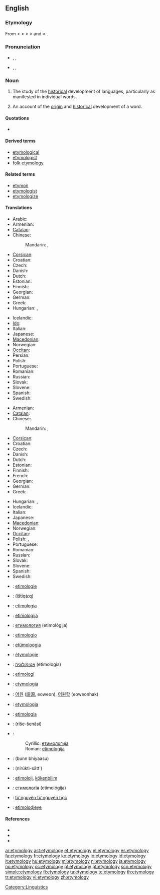 {{wikipedia}}
{{selfref|For etymology on Wiktionary, see [[Wiktionary:Etymology]].}}
==English==

===Etymology===
From {{etyl|enm}} {{term|etimologie|lang=enm}} < {{etyl|fro}} {{term|ethimologie|lang=fro}} < {{etyl|la}} {{term|etymologia|lang=la}} < {{etyl|grc}} {{term|sc=polytonic|ἐτυμολογία|tr=etumologia|lang=grc}} < {{term|sc=polytonic|ἔτυμον|tr=etumon||true sense}} and {{term|sc=polytonic|-λογία|tr=-logia||study of}} < {{term|sc=polytonic|λόγος|tr=logos}}.

===Pronunciation===
* {{a|RP}} {{enPR|ĕt"ə-mŏl'ə-jē}}, {{IPA|/ˌɛt.ɪˈmɒl.ə.dʒi/}}, {{SAMPA|/%Et.I"mQl.@.dZi/}}
* {{a|GenAm}} {{enPR|ĕt"ə-mŏl'ə-jē}}, {{IPA|/ˌɛtəˈmɑlədʒi/}}, {{SAMPA|/%Et@"mAl@dZi/}}

===Noun===
{{en-noun|etymologies}}

# {{uncountable}} The study of the [[historical]] development of languages, particularly as manifested in individual words.
# {{countable}} An account of the [[origin]] and [[historical]] development of a word.

====Quotations====
* {{seeCites}}

====Derived terms====
* [[etymological]]
* [[etymologist]]
* [[folk etymology]]

====Related terms====
* [[etymon]]
* [[etymologist]]
* [[etymologize]]

====Translations====
{{trans-top|study of the historical development of languages, particularly of individual words}}
* Arabic: {{t|ar|تأثيل|m|tr=ta'thiil|sc=Arab}}
* Armenian: {{t|hy|ստուգաբանություն|tr=stugabanut'yun|sc=Armn|xs=Armenian}}
* [[Catalan]]: {{t+|ca|etimologia|f}}
* Chinese:
*: Mandarin: {{t|cmn|語源學|sc=Hani}}, {{t|cmn|语源学|tr=yǔyuánxué|sc=Hani}}
* [[Corsican]]: {{t+|co|etimulugia|xs=Corsican}}
* Croatian: {{t+|hr|etimologija|f|alt=etimològija}}
* Czech: {{t+|cs|etymologie|f}}
* Danish: {{t-|da|etymologi|c}}
* Dutch: {{t+|nl|etymologie|f}}
* Estonian: {{t|et|etümoloogia}}
* Finnish: {{t+|fi|etymologia}}
* Georgian: {{t|ka|ეტიმოლოგია|tr=etimologia|sc=Geor|xs=Georgian}}
* German: {{t+|de|Etymologie|f}}
* Greek: {{t+|el|ετυμολογία|f|tr=etymología|sc=Grek}}
* Hungarian: {{t+|hu|etimológia}}, {{t|hu|szófejtés}}
{{trans-mid}}
* Icelandic: {{t+|is|orðsifjafræði|f}}
* [[Ido]]: {{t|io|etimologio|xs=Ido}}
* Italian: {{t+|it|etimologia|f}}
* Japanese: {{t|ja|語源学|tr=[[ごげんがく]], gogengaku|sc=Jpan}}
* [[Macedonian]]: {{t-|mk|етимологија|f|tr=etimológija|xs=Macedonian}}
* Norwegian: {{t+|no|etymologi|m}}
* [[Occitan]]: {{t+|oc|etimologia|f|xs=Occitan}}
* Persian: {{t|fa|ريشه شناسي|tr=rišešenâsi|sc=fa-Arab}}
* Polish: {{t+|pl|etymologia|f}}
* Portuguese: {{t+|pt|etimologia|f}}
* Romanian: {{t+|ro|etimologie|f}}
* Russian: {{t+|ru|этимология|f|tr=etimológija|sc=Cyrl}}
* Slovak: {{t-|sk|etymológia|f}}
* Slovene: {{t+|sl|etimologija|f}}
* Spanish: {{t+|es|etimología|f}}
* Swedish: {{t+|sv|etymologi|c}}
{{trans-bottom}}

{{trans-top|account of the origin and historical development of a word}}
* Armenian: {{t|hy|ստուգաբանություն|tr=stugabanut'yun|sc=Armn|xs=Armenian}}
* [[Catalan]]: {{t+|ca|etimologia|f}}
* Chinese:
*: Mandarin: {{t|cmn|詞源|sc=Hani}}, {{t|cmn|词源|tr=cíyuán|sc=Hani}}
* [[Corsican]]: {{t+|co|etimulugia|xs=Corsican}}
* Croatian: {{t+|hr|etimologija|f|alt=etimològija}}
* Czech: {{t+|cs|etymologie|f}}
* Danish: {{t-|da|etymologi|c}}
* Dutch: {{t+|nl|etymologie|f}}
* Estonian: {{t|et|etümoloogia}}
* Finnish: {{t+|fi|etymologia}}
* French: {{t+|fr|étymologie|f}}
* Georgian: {{t|ka|ეტიმოლოგია|tr=etimologia|sc=Geor|xs=Georgian}}
* German: {{t+|de|Etymologie|f}}
* Greek: {{t+|el|ετυμολογία|f|tr=etymología|sc=Grek}}
{{trans-mid}}
* Hungarian: {{t+|hu|etimológia}}, {{t|hu|szófejtés}}
* Icelandic: {{t-|is|orðsifjar|f|p}}
* Italian: {{t+|it|etimologia|f}}
* Japanese: {{t+|ja|語源|tr=[[ごげん]], gogen|sc=Jpan}}
* [[Macedonian]]: {{t-|mk|етимологија|f|tr=etimológija|xs=Macedonian}}
* Norwegian: {{t+|no|etymologi|m}}
* [[Occitan]]: {{t+|oc|etimologia|f|xs=Occitan}}
* Polish: {{t+|pl|etymologia|f}}, {{t+|pl|źródłosłów|m}}
* Portuguese: {{t+|pt|etimologia|f}}
* Romanian: {{t+|ro|etimologie|f}}
* Russian: {{t+|ru|этимология|f|tr=etimológija|sc=Cyrl}}
* Slovak: {{t-|sk|etymológia|f}}
* Slovene: {{t+|sl|etimologija|f}}
* Spanish: {{t+|es|etimología|f}}
* Swedish: {{t+|sv|etymologi|c}}
{{trans-bottom}}

{{checktrans-top}}
* {{ttbc|Afrikaans}}: [[etimologie]]
* {{ttbc|Arabic}}: {{Arab|[[اشتقاق|اِشْتِقَاق]]}} (ištiqá:q) {{m}}
* {{ttbc|Basque}}: [[etimologia]]
* {{ttbc|Bosnian}}: [[etimologija#Bosnian|etimologija]] {{f}}
* {{ttbc|Bulgarian}}: [[етимология]] (etimológija) {{f}}
* {{ttbc|Esperanto}}: [[etimologio]]
* {{ttbc|Estonian}}: [[etümoloogia]]
* {{ttbc|French}}: [[étymologie]] {{f}}
* {{ttbc|Hebrew}}: [[אטימולוגיה]] (etimologia) {{f}}
* {{ttbc|Indonesian}}: [[etimologi]]
* {{ttbc|Interlingua}}: [[etymologia]]
* {{ttbc|Korean}}: [[어원]] ([[語源]], eoweon), [[어원학]] (eoweonhak)
{{trans-mid}}
* {{ttbc|Latin}}: [[etymologia]] {{f}}
* {{ttbc|Novial}}: [[etimologia]]
* {{ttbc|Persian}}: {{fa-Arab|[[ریشه‌شناسی]]}} (rīše-šenâsi)
* {{ttbc|Serbian}}:
*: Cyrillic: [[етимологија#Serbian|етимологија]] {{f}}
*: Roman: [[etimologija#Serbian|etimologija]] {{f}}
* {{ttbc|Sindhi}}: {{sd-Arab|[[بُڻڀياسُ]]}} (bunn bhiyaasu) {{m}}
* {{ttbc|Thai}}: {{Thai|[[นิรุกติศาสตร์]]}} (nírúktì-sātt')
* {{ttbc|Turkish}}: [[etimoloji]], [[kökenbilim]]
* {{ttbc|Ukrainian}}: [[етимологія]] (etimológija) {{f}}
* {{ttbc|Vietnamese}}: [[từ nguyên từ nguyên học]]
* {{ttbc|Walloon}}: [[etimolodjeye]]
{{trans-bottom}}

====References====
* {{R:American Heritage 2000|etymology}}
* {{R:Dictionary.com|etymology}}
* {{R:WordNet 2003|etymology}}

[[Category:Linguistics]]

[[ar:etymology]]
[[ast:etymology]]
[[et:etymology]]
[[el:etymology]]
[[es:etymology]]
[[fa:etymology]]
[[fr:etymology]]
[[ko:etymology]]
[[io:etymology]]
[[id:etymology]]
[[it:etymology]]
[[hu:etymology]]
[[ml:etymology]]
[[nl:etymology]]
[[ja:etymology]]
[[no:etymology]]
[[oc:etymology]]
[[pl:etymology]]
[[pt:etymology]]
[[scn:etymology]]
[[simple:etymology]]
[[fi:etymology]]
[[ta:etymology]]
[[te:etymology]]
[[th:etymology]]
[[tr:etymology]]
[[vi:etymology]]
[[zh:etymology]]